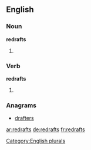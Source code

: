 ==English==

===Noun===
'''redrafts'''

# {{plural of |[[redraft]]}}

===Verb===
'''redrafts'''

# {{third-person singular of|redraft}}

===Anagrams===
* [[drafters#English|drafters]]

[[Category:English plurals]]

[[ar:redrafts]]
[[de:redrafts]]
[[fr:redrafts]]